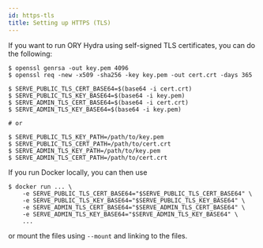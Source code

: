 ```yaml
---
id: https-tls
title: Setting up HTTPS (TLS)
---
```


If you want to run ORY Hydra using self-signed TLS certificates, you can do the
following:

```
$ openssl genrsa -out key.pem 4096
$ openssl req -new -x509 -sha256 -key key.pem -out cert.crt -days 365

$ SERVE_PUBLIC_TLS_CERT_BASE64=$(base64 -i cert.crt)
$ SERVE_PUBLIC_TLS_KEY_BASE64=$(base64 -i key.pem)
$ SERVE_ADMIN_TLS_CERT_BASE64=$(base64 -i cert.crt)
$ SERVE_ADMIN_TLS_KEY_BASE64=$(base64 -i key.pem)

# or

$ SERVE_PUBLIC_TLS_KEY_PATH=/path/to/key.pem
$ SERVE_PUBLIC_TLS_CERT_PATH=/path/to/cert.crt
$ SERVE_ADMIN_TLS_KEY_PATH=/path/to/key.pem
$ SERVE_ADMIN_TLS_CERT_PATH=/path/to/cert.crt
```

If you run Docker locally, you can then use

```
$ docker run ... \
    -e SERVE_PUBLIC_TLS_CERT_BASE64="$SERVE_PUBLIC_TLS_CERT_BASE64" \
    -e SERVE_PUBLIC_TLS_KEY_BASE64="$SERVE_PUBLIC_TLS_KEY_BASE64" \
    -e SERVE_ADMIN_TLS_CERT_BASE64="$SERVE_ADMIN_TLS_CERT_BASE64" \
    -e SERVE_ADMIN_TLS_KEY_BASE64="$SERVE_ADMIN_TLS_KEY_BASE64" \
    ...
```

or mount the files using `--mount` and linking to the files.
